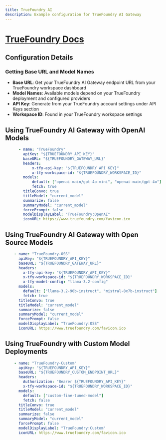 ```yaml
---
title: TrueFoundry AI
description: Example configuration for TrueFoundry AI Gateway
---
```


# [TrueFoundry Docs](https://docs.truefoundry.com/docs/introduction)

## Configuration Details

### Getting Base URL and Model Names

- **Base URL**: Get your TrueFoundry AI Gateway endpoint URL from your TrueFoundry workspace dashboard
- **Model Names**: Available models depend on your TrueFoundry deployment and configured providers
- **API Key**: Generate from your TrueFoundry account settings under API Keys section
- **Workspace ID**: Found in your TrueFoundry workspace settings


## Using TrueFoundry AI Gateway with OpenAI Models
```yaml filename="librechat.yaml"
      - name: "TrueFoundry"
        apiKey: "${TRUEFOUNDRY_API_KEY}"
        baseURL: "${TRUEFOUNDRY_GATEWAY_URL}"
        headers:
            x-tfy-api-key: "${TRUEFOUNDRY_API_KEY}"
            x-tfy-workspace-id: "${TRUEFOUNDRY_WORKSPACE_ID}"
        models:
            default: ["openai-main/gpt-4o-mini", "openai-main/gpt-4o"]
            fetch: true
        titleConvo: true
        titleModel: "current_model"
        summarize: false
        summaryModel: "current_model"
        forcePrompt: false
        modelDisplayLabel: "TrueFoundry:OpenAI"
        iconURL: https://www.truefoundry.com/favicon.ico
```

## Using TrueFoundry AI Gateway with Open Source Models
```yaml filename="librechat.yaml"
    - name: "TrueFoundry-OSS"
      apiKey: "${TRUEFOUNDRY_API_KEY}"
      baseURL: "${TRUEFOUNDRY_GATEWAY_URL}"
      headers:
        x-tfy-api-key: "${TRUEFOUNDRY_API_KEY}"
        x-tfy-workspace-id: "${TRUEFOUNDRY_WORKSPACE_ID}"
        x-tfy-model-config: "llama-3.2-config"
      models:
        default: ["llama-3.2-90b-instruct", "mistral-8x7b-instruct"]
        fetch: true
      titleConvo: true
      titleModel: "current_model"
      summarize: false
      summaryModel: "current_model"
      forcePrompt: false
      modelDisplayLabel: "TrueFoundry:OSS"
      iconURL: https://www.truefoundry.com/favicon.ico
```

## Using TrueFoundry with Custom Model Deployments
```yaml filename="librechat.yaml"
    - name: "TrueFoundry-Custom"
      apiKey: "${TRUEFOUNDRY_API_KEY}"
      baseURL: "${TRUEFOUNDRY_CUSTOM_ENDPOINT_URL}"
      headers:
        Authorization: "Bearer ${TRUEFOUNDRY_API_KEY}"
        x-tfy-workspace-id: "${TRUEFOUNDRY_WORKSPACE_ID}"
      models:
        default: ["custom-fine-tuned-model"]
        fetch: false
      titleConvo: true
      titleModel: "current_model"
      summarize: false
      summaryModel: "current_model"
      forcePrompt: false
      modelDisplayLabel: "TrueFoundry:Custom"
      iconURL: https://www.truefoundry.com/favicon.ico
``` 